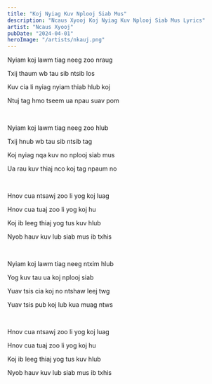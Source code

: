 ```yaml
---
title: "Koj Nyiag Kuv Nplooj Siab Mus"
description: "Ncaus Xyooj Koj Nyiag Kuv Nplooj Siab Mus Lyrics"
artist: "Ncaus Xyooj"
pubDate: "2024-04-01"
heroImage: "/artists/nkauj.png"
---
```


Nyiam koj lawm tiag neeg zoo nraug

Txij thaum wb tau sib ntsib los

Kuv cia li nyiag nyiam thiab hlub koj

Ntuj tag hmo tseem ua npau suav pom

<br />

Nyiam koj lawm tiag neeg zoo hlub

Txij hnub wb tau sib ntsib tag

Koj nyiag nqa kuv no nplooj siab mus

Ua rau kuv thiaj nco koj tag npaum no

<br />

Hnov cua ntsawj zoo li yog koj luag

Hnov cua tuaj zoo li yog koj hu

Koj ib leeg thiaj yog tus kuv hlub

Nyob hauv kuv lub siab mus ib txhis

<br />

Nyiam koj lawm tiag neeg ntxim hlub

Yog kuv tau ua koj nplooj siab

Yuav tsis cia koj no ntshaw leej twg

Yuav tsis pub koj lub kua muag ntws

<br />

Hnov cua ntsawj zoo li yog koj luag

Hnov cua tuaj zoo li yog koj hu

Koj ib leeg thiaj yog tus kuv hlub

Nyob hauv kuv lub siab mus ib txhis
